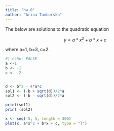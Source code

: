 ```yaml
---
title: "hw_0"
author: "Arina Tamborska"
---
```


The below are solutions to the quadratic equation

$$
y= a*x^2 + b * x + c
$$

where a=1, b=3, c=2.

```r
#| echo: FALSE
a <-1
b <- -1
c <- -2


d <- b^2 - 4*a*c
sol1 <- (-b + sqrt(d))/2*a
sol2 <- (-b - sqrt(d))/2*a

print(sol1)
print (sol2)

x <- seq(-5, 5, length = 300)
plot(x, a*x^2 + b*x + c, type = "l")
```
